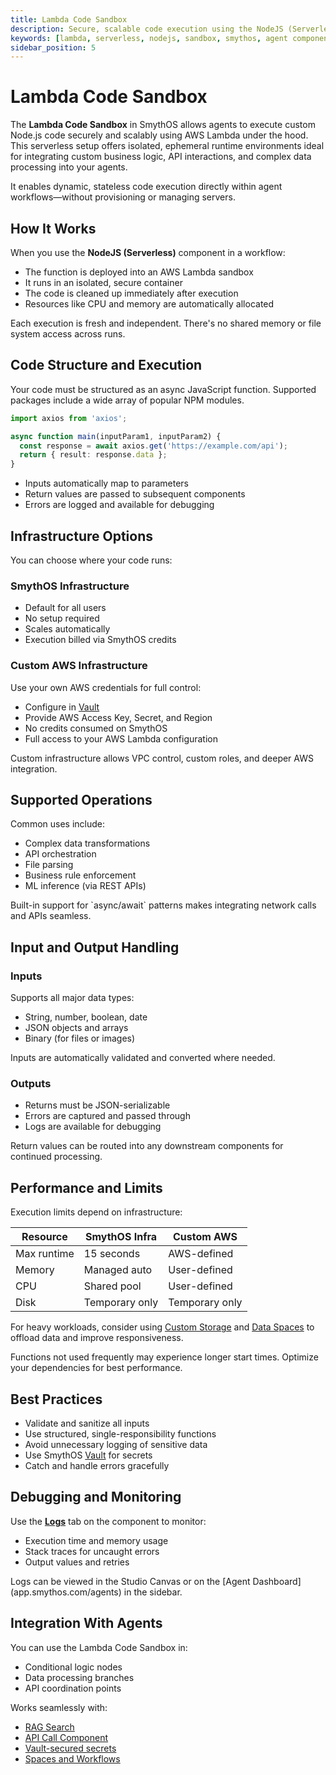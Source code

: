 ```yaml
---
title: Lambda Code Sandbox
description: Secure, scalable code execution using the NodeJS (Serverless) component powered by AWS Lambda.
keywords: [lambda, serverless, nodejs, sandbox, smythos, agent components, secure code execution]
sidebar_position: 5
---
```


# Lambda Code Sandbox

The **Lambda Code Sandbox** in SmythOS allows agents to execute custom Node.js code securely and scalably using AWS Lambda under the hood. This serverless setup offers isolated, ephemeral runtime environments ideal for integrating custom business logic, API interactions, and complex data processing into your agents.

<InfoCallout title="Why Lambda Sandbox matters">
It enables dynamic, stateless code execution directly within agent workflows—without provisioning or managing servers.
</InfoCallout>

<Spacer size="md" />

## How It Works

When you use the **NodeJS (Serverless)** component in a workflow:

- The function is deployed into an AWS Lambda sandbox
- It runs in an isolated, secure container
- The code is cleaned up immediately after execution
- Resources like CPU and memory are automatically allocated

<TipCallout title="Stateless and safe">
Each execution is fresh and independent. There's no shared memory or file system access across runs.
</TipCallout>

<Spacer size="md" />

## Code Structure and Execution

Your code must be structured as an async JavaScript function. Supported packages include a wide array of popular NPM modules.

```typescript
import axios from 'axios';

async function main(inputParam1, inputParam2) {
  const response = await axios.get('https://example.com/api');
  return { result: response.data };
}
```

- Inputs automatically map to parameters
- Return values are passed to subsequent components
- Errors are logged and available for debugging

<Spacer size="md" />

## Infrastructure Options

You can choose where your code runs:

### SmythOS Infrastructure

- Default for all users
- No setup required
- Scales automatically
- Execution billed via SmythOS credits

### Custom AWS Infrastructure

Use your own AWS credentials for full control:

- Configure in [Vault](/docs/agent-studio/key-concepts/vault)
- Provide AWS Access Key, Secret, and Region
- No credits consumed on SmythOS
- Full access to your AWS Lambda configuration

<InfoCallout title="Bring your own cloud">
Custom infrastructure allows VPC control, custom roles, and deeper AWS integration.
</InfoCallout>

<Spacer size="md" />

## Supported Operations

Common uses include:

- Complex data transformations
- API orchestration
- File parsing
- Business rule enforcement
- ML inference (via REST APIs)

<SuccessCallout title="Everything is async">
Built-in support for `async/await` patterns makes integrating network calls and APIs seamless.
</SuccessCallout>

<Spacer size="md" />

## Input and Output Handling

### Inputs

Supports all major data types:

- String, number, boolean, date
- JSON objects and arrays
- Binary (for files or images)

Inputs are automatically validated and converted where needed.

### Outputs

- Returns must be JSON-serializable
- Errors are captured and passed through
- Logs are available for debugging

<InfoCallout title="Output chaining">
Return values can be routed into any downstream components for continued processing.
</InfoCallout>

<Spacer size="md" />

## Performance and Limits

Execution limits depend on infrastructure:

| Resource      | SmythOS Infra | Custom AWS |
|---------------|----------------|-------------|
| Max runtime   | 15 seconds     | AWS-defined |
| Memory        | Managed auto   | User-defined |
| CPU           | Shared pool    | User-defined |
| Disk          | Temporary only | Temporary only |

For heavy workloads, consider using [Custom Storage](/docs/agent-collaboration/data-pool/custom-storage) and [Data Spaces](/docs/agent-collaboration/data-pool/data-spaces) to offload data and improve responsiveness.

<WarningCallout title="Watch for cold starts">
Functions not used frequently may experience longer start times. Optimize your dependencies for best performance.
</WarningCallout>

<Spacer size="md" />

## Best Practices

- Validate and sanitize all inputs
- Use structured, single-responsibility functions
- Avoid unnecessary logging of sensitive data
- Use SmythOS [Vault](/docs/agent-studio/key-concepts/vault) for secrets
- Catch and handle errors gracefully

<Spacer size="md" />

## Debugging and Monitoring

Use the [**Logs**](/docs/agent-studio/manage-agents/log) tab on the component to monitor:

- Execution time and memory usage
- Stack traces for uncaught errors
- Output values and retries

<InfoCallout title="Component Logs">
Logs can be viewed in the Studio Canvas or on the [Agent Dashboard](app.smythos.com/agents) in the sidebar.
</InfoCallout>

<Spacer size="md" />

## Integration With Agents

You can use the Lambda Code Sandbox in:

- Conditional logic nodes
- Data processing branches
- API coordination points

Works seamlessly with:

- [RAG Search](/docs/agent-collaboration/data-pool/data-spaces)
- [API Call Component](../agent-components)
- [Vault-secured secrets](/docs/agent-studio/key-concepts/vault)
- [Spaces and Workflows](/docs/agent-collaboration/spaces/)